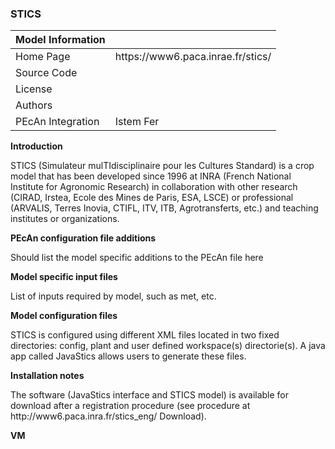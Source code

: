 ### STICS {#models-stics}

| Model Information ||
| -- | -- |
| Home Page | https://www6.paca.inrae.fr/stics/ |
| Source Code | |
| License |  |
| Authors | |
| PEcAn Integration | Istem Fer |

**Introduction**

STICS (Simulateur mulTIdisciplinaire pour les Cultures Standard) is a crop model that has been developed since 1996 at INRA (French National Institute for Agronomic Research) in collaboration with other research (CIRAD, Irstea, Ecole des Mines de Paris, ESA, LSCE) or professional (ARVALIS, Terres Inovia, CTIFL, ITV, ITB, Agrotransferts, etc.) and teaching institutes or organizations.


**PEcAn configuration file additions**

Should list the model specific additions to the PEcAn file here

**Model specific input files**

List of inputs required by model, such as met, etc.

**Model configuration files**

STICS is configured using different XML files located in two fixed directories: config, plant and user defined workspace(s) directorie(s). A java app called JavaStics allows users to generate these files.

**Installation notes**

The software (JavaStics interface and STICS model) is available for download after a registration procedure (see procedure at http://www6.paca.inra.fr/stics_eng/ Download). 


**VM**
